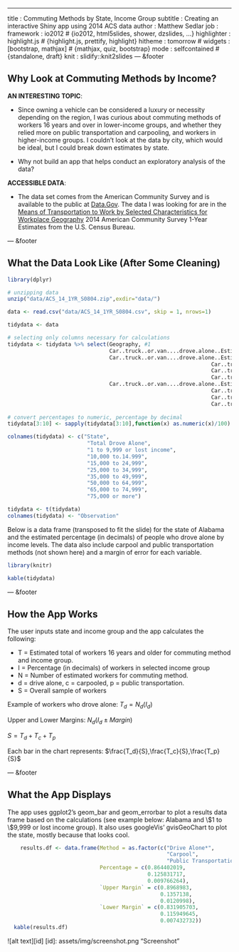 ---
title       : Commuting Methods by State, Income Group
subtitle    : Creating an interactive Shiny app using 2014 ACS data
author      : Matthew Sedlar
job         : 
framework   : io2012        # {io2012, html5slides, shower, dzslides, ...}
highlighter : highlight.js  # {highlight.js, prettify, highlight}
hitheme     : tomorrow      # 
widgets     : [bootstrap, mathjax]            # {mathjax, quiz, bootstrap}
mode        : selfcontained # {standalone, draft}
knit        : slidify::knit2slides
--- &footer

## Why Look at Commuting Methods by Income?

__AN INTERESTING TOPIC__:

* Since owning a vehicle can be considered a luxury or necessity depending on the region, I was curious about commuting methods of workers 16 years and over in lower-income groups, and whether they relied more on public transportation and carpooling, and workers in higher-income groups. I couldn't look at the data by city, which would be ideal, but I could break down estimates by state.

* Why not build an app that helps conduct an exploratory analysis of the data?

__ACCESSIBLE DATA__: 

* The data set comes from the American Community Survey and is available to the public at [Data.Gov](http://www.data.gov/). The data I was looking for are in the [Means of Transportation to Work by Selected Characteristics for Workplace Geography](http://factfinder.census.gov/bkmk/table/1.0/en/ACS/14_1YR/S0804/0100000US.04000) 2014 American Community Survey 1-Year Estimates from the U.S. Census Bureau.

--- &footer

## What the Data Look Like (After Some Cleaning)

```r

library(dplyr)

# unzipping data
unzip("data/ACS_14_1YR_S0804.zip",exdir="data/")

data <- read.csv("data/ACS_14_1YR_S0804.csv", skip = 1, nrows=1)

tidydata <- data

# selecting only columns necessary for calculations
tidydata <- tidydata %>% select(Geography, #1
                                Car..truck..or.van....drove.alone..Estimate..EARNINGS.IN.THE.PAST.12.MONTHS..IN.2014.INFLATION.ADJUSTED.DOLLARS..FOR.WORKERS...Workers.16.years.and.over.with.earnings, #2
                                Car..truck..or.van....drove.alone..Estimate..EARNINGS.IN.THE.PAST.12.MONTHS..IN.2014.INFLATION.ADJUSTED.DOLLARS..FOR.WORKERS...Workers.16.years.and.over.with.earnings....1.to..9.999.or.loss, #3
                                                                Car..truck..or.van....drove.alone..Estimate..EARNINGS.IN.THE.PAST.12.MONTHS..IN.2014.INFLATION.ADJUSTED.DOLLARS..FOR.WORKERS...Workers.16.years.and.over.with.earnings....10.000.to..14.999, #4
                                                                Car..truck..or.van....drove.alone..Estimate..EARNINGS.IN.THE.PAST.12.MONTHS..IN.2014.INFLATION.ADJUSTED.DOLLARS..FOR.WORKERS...Workers.16.years.and.over.with.earnings....15.000.to..24.999, #5
                                                                Car..truck..or.van....drove.alone..Estimate..EARNINGS.IN.THE.PAST.12.MONTHS..IN.2014.INFLATION.ADJUSTED.DOLLARS..FOR.WORKERS...Workers.16.years.and.over.with.earnings....25.000.to..34.999, #6
                                Car..truck..or.van....drove.alone..Estimate..EARNINGS.IN.THE.PAST.12.MONTHS..IN.2014.INFLATION.ADJUSTED.DOLLARS..FOR.WORKERS...Workers.16.years.and.over.with.earnings....35.000.to..49.999, #7
                                                                Car..truck..or.van....drove.alone..Estimate..EARNINGS.IN.THE.PAST.12.MONTHS..IN.2014.INFLATION.ADJUSTED.DOLLARS..FOR.WORKERS...Workers.16.years.and.over.with.earnings....50.000.to..64.999, #8
                                                                Car..truck..or.van....drove.alone..Estimate..EARNINGS.IN.THE.PAST.12.MONTHS..IN.2014.INFLATION.ADJUSTED.DOLLARS..FOR.WORKERS...Workers.16.years.and.over.with.earnings....65.000.to..74.999, #9
                                                                Car..truck..or.van....drove.alone..Estimate..EARNINGS.IN.THE.PAST.12.MONTHS..IN.2014.INFLATION.ADJUSTED.DOLLARS..FOR.WORKERS...Workers.16.years.and.over.with.earnings....75.000.or.more) #10
                                
# convert percentages to numeric, percentage by decimal
tidydata[3:10] <- sapply(tidydata[3:10],function(x) as.numeric(x)/100)

colnames(tidydata) <- c("State",
                         "Total Drove Alone",
                         "1 to 9,999 or lost income",
                         "10,000 to.14.999",
                         "15,000 to 24,999",
                         "25,000 to 34,999",
                         "35,000 to 49,999",
                         "50,000 to 64,999",
                         "65,000 to 74,999",
                         "75,000 or more")

tidydata <- t(tidydata)
colnames(tidydata) <- "Observation"

```

Below is a data frame (transposed to fit the slide) for the state of Alabama and the estimated percentage (in decimals) of people who drove alone by income levels. The data also include carpool and public transportation methods (not shown here) and a margin of error for each variable.

```r
library(knitr)

kable(tidydata)
```

--- &footer

## How the App Works

The user inputs state and income group and the app calculates the following:

* T = Estimated total of workers 16 years and older for commuting method and income group.
* I = Percentage (in decimals) of workers in selected income group
* N = Number of estimated workers for commuting method.
* d = drive alone, c = carpooled, p = public transportation.
* S = Overall sample of workers

Example of workers who drove alone:
$T_d=N_d(I_d)$

Upper and Lower Margins: $N_d(I_d \pm Margin)$

$S=T_d+T_c+T_p$

Each bar in the chart represents: $\frac{T_d}{S},\frac{T_c}{S},\frac{T_p}{S}$

--- &footer

## What the App Displays

The app uses ggplot2's geom_bar and geom_errorbar to plot a results data frame based on the calculations (see example below: Alabama and \\$1 to \\$9,999 or lost income group). It also uses googleVis' gvisGeoChart to plot the state, mostly because that looks cool.

```r

    results.df <- data.frame(Method = as.factor(c("Drive Alone*",
                                                  "Carpool",
                                                  "Public Transportation**")),
                             Percentage = c(0.864402019,
                                            0.125831717,
                                            0.009766264),
                             `Upper Margin` = c(0.8968983,
                                                0.1357138,
                                                0.0120998),
                             `Lower Margin` = c(0.831905703,
                                                0.115949645,
                                                0.007432732))
  kable(results.df)

```

![alt text][id]
[id]: assets/img/screenshot.png "Screenshot"
